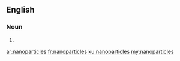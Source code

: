 ==English==

===Noun===
{{head|en|noun plural form}}

# {{plural of|nanoparticle|lang=en}}

[[ar:nanoparticles]]
[[fr:nanoparticles]]
[[ku:nanoparticles]]
[[my:nanoparticles]]